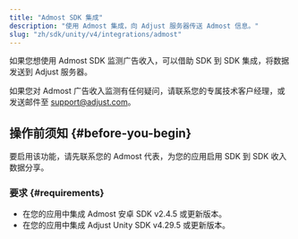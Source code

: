 ```yaml
---
title: "Admost SDK 集成"
description: "使用 Admost 集成，向 Adjust 服务器传送 Admost 信息。"
slug: "zh/sdk/unity/v4/integrations/admost"
---
```


如果您想使用 Admost SDK 监测广告收入，可以借助 SDK 到 SDK 集成，将数据发送到 Adjust 服务器。

<Callout type="note">

如果您对 Admost 广告收入监测有任何疑问，请联系您的专属技术客户经理，或发送邮件至 [support@adjust.com](mailto:support@adjust.com)。

</Callout>

## 操作前须知 {#before-you-begin}

要启用该功能，请先联系您的 Admost 代表，为您的应用启用 SDK 到 SDK 收入数据分享。

### 要求 {#requirements}

-  在您的应用中集成 Admost 安卓 SDK v2\.4\.5 或更新版本。
-  在您的应用中集成 Adjust Unity SDK v4\.29\.5 或更新版本。

